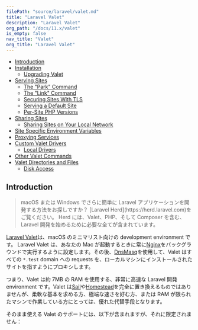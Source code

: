 ```yaml
---
filePath: "source/laravel/valet.md"
title: "Laravel Valet"
description: "Laravel Valet"
org_path: "/docs/11.x/valet"
is_empty: false
nav_title: "Valet"
org_title: "Laravel Valet"
---
```


<InPageIndex>

- [Introduction](#introduction)
- [Installation](#installation)
  - [Upgrading Valet](#upgrading-valet)
- [Serving Sites](#serving-sites)
  - [The "Park" Command](#the-park-command)
  - [The "Link" Command](#the-link-command)
  - [Securing Sites With TLS](#securing-sites)
  - [Serving a Default Site](#serving-a-default-site)
  - [Per-Site PHP Versions](#per-site-php-versions)
- [Sharing Sites](#sharing-sites)
  - [Sharing Sites on Your Local Network](#sharing-sites-on-your-local-network)
- [Site Specific Environment Variables](#site-specific-environment-variables)
- [Proxying Services](#proxying-services)
- [Custom Valet Drivers](#custom-valet-drivers)
  - [Local Drivers](#local-drivers)
- [Other Valet Commands](#other-valet-commands)
- [Valet Directories and Files](#valet-directories-and-files)
  - [Disk Access](#disk-access)

</InPageIndex>

<a name="introduction"></a>

## Introduction

> <LaravelNote type="note" />
> macOS または Windows でさらに簡単に Laravel アプリケーションを開発する方法をお探しですか？
> [Laravel Herd](https://herd.laravel.com)をご覧ください。 Herd には、Valet、PHP、そして
> Composer を含む、 Laravel 開発を始めるために必要な全てが含まれています。

[Laravel Valet](https://github.com/laravel/valet)は、macOS のミニマリスト向けの development environment です。 Laravel Valet は、あなたの Mac が起動するときに常に[Nginx](https://www.nginx.com/)をバックグラウンドで実行するように設定します。その後、[DnsMasq](https://en.wikipedia.org/wiki/Dnsmasq)を使用して、Valet はすべての `*.test` domain への requests を、ローカルマシンにインストールされたサイトを指すようにプロキシします。

つまり、Valet は約 7MB の RAM を使用する、非常に高速な Laravel 開発 environment です。Valet は[Sail](/ja/php/laravel/v11.x/10-packages/sail)や[Homestead](/ja/php/laravel/v11.x/10-packages/homestead)を完全に置き換えるものではありませんが、柔軟な基本を求める方、極端な速さを好む方、または RAM が限られたマシンで作業している方にとっては、優れた代替手段となります。

そのまま使える Valet のサポートには、以下が含まれますが、それに限定されません：
